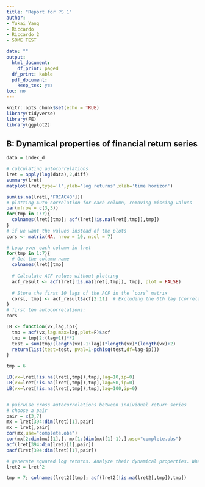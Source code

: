 ---
title: "Report for PS 1"
author:
- Yukai Yang
- Riccardo
- Riccardo 2
- SOME TEST

date: ""
output:
  html_document:
    df_print: paged
  df_print: kable
  pdf_document:
    keep_tex: yes
toc: no
---

```{r setup, include=FALSE}
knitr::opts_chunk$set(echo = TRUE)
library(tidyverse)
library(FE)
library(ggplot2)
```


##  B: Dynamical properties of financial return series

```{r setupb, include=F}
data = index_d
```

```{r}
# calculating autocorrelations
lret = apply(log(data),2,diff)
summary(lret)
matplot(lret,type='l',ylab='log returns',xlab='time horizon')

sum(is.na(lret[,'FRCAC40']))
# plotting Auto correlation for each column, removing missing values
par(mfrow = c(3,3))
for(tmp in 1:7){
  colnames(lret)[tmp]; acf(lret[!is.na(lret[,tmp]),tmp])
}
# if we want the values instead of the plots
cors <- matrix(NA, nrow = 10, ncol = 7)  

# Loop over each column in lret
for(tmp in 1:7){
  # Get the column name
  colnames(lret)[tmp]
  
  # Calculate ACF values without plotting
  acf_result <- acf(lret[!is.na(lret[,tmp]), tmp], plot = FALSE)
  
  # Store the first 10 lags of the ACF in the `cors` matrix
  cors[, tmp] <- acf_result$acf[2:11]  # Excluding the 0th lag (correlation with itself)
}
# first ten autocorrelations:
cors

```

```{r}
LB <- function(vx,lag,ip){
  tmp = acf(vx,lag.max=lag,plot=F)$acf
  tmp = tmp[2:(lag+1)]**2
  test = sum(tmp/(length(vx)-1:lag))*length(vx)*(length(vx)+2)
  return(list(test=test, pval=1-pchisq(test,df=lag-ip)))
}

tmp = 6

LB(vx=lret[!is.na(lret[,tmp]),tmp],lag=10,ip=0)
LB(vx=lret[!is.na(lret[,tmp]),tmp],lag=50,ip=0)
LB(vx=lret[!is.na(lret[,tmp]),tmp],lag=100,ip=0)



```

```{r}
# pairwise cross autocorrelations between individual return series
# choose a pair
pair = c(3,7)
mx = lret[394:dim(lret)[1],pair]
mx = lret[,pair]
cor(mx,use="complete.obs")
cor(mx[2:dim(mx)[1],], mx[1:(dim(mx)[1]-1),],use="complete.obs")
acf(lret[394:dim(lret)[1],pair])
pacf(lret[394:dim(lret)[1],pair])

# generate squared log returns. Analyze their dynamical properties. What do you find? 
lret2 = lret^2

tmp = 7; colnames(lret2)[tmp]; acf(lret2[!is.na(lret2[,tmp]),tmp])
```

